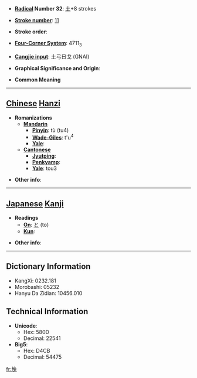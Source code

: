 * '''[[Wiktionary:Chinese radical index| Radical]] Number 32''': [[Wiktionary:Chinese radical index 土|土]]+8 strokes

* '''[[Wiktionary:Chinese total strokes index|Stroke number]]''': [[Wiktionary:Chinese total strokes index 11|11]]

* '''Stroke order''': 

* '''[[Wiktionary:Chinese four corner index|Four-Corner System]]''': 4711<sub>3</sub>

* '''[[Wiktionary:Chinese Cangjie index|Cangjie input]]''': 土弓日戈 (GNAI)

* '''Graphical Significance and Origin''': 

* '''Common Meaning'''

----

== [[Chinese]] [[Hanzi]] ==

* '''Romanizations'''
** '''[[Mandarin]]'''
*** '''[[Pinyin]]''': tù (tu4)
*** '''[[Wade-Giles]]''': t'u<sup>4</sup>
*** '''[[Yale]]''': 
** '''[[Cantonese]]'''
*** '''[[Jyutping]]''':
*** '''[[Penkyamp]]''': 
*** '''[[Yale]]''': tou3

* '''Other info''': 

----

== [[Japanese]] [[Kanji]] ==

* '''Readings'''
** '''[[On]]''': [[と]] (to)
** '''[[Kun]]''': 

* '''Other info''':  

----

== Dictionary Information ==

* KangXi: 0232.181
* Morobashi: 05232
* Hanyu Da Zidian: 10456.010

== Technical Information ==

* '''Unicode''':
** Hex: 580D
** Decimal: 22541
* '''Big5''':
** Hex: D4CB
** Decimal: 54475

[[fr:堍]]